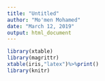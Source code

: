 ```yaml
---
title: "Untitled"
author: "Mo'men Mohamed"
date: "March 12, 2019"
output: html_document
---
```


```r
library(xtable)
library(magrittr)
xtable(iris,"latex")%>%print()
library(knitr)
```